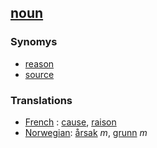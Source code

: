 ==[[noun]]==


===Synomys===
*[[reason]]
*[[source]]


===Translations===
*[[French]] : [[cause]], [[raison]]
*[[Norwegian]]: [[årsak]] ''m'', [[grunn]] ''m''